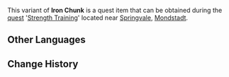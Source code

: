 {{About|the quest item|the forging material|Iron Chunk}}
{{Item Infobox
|id           = 100742
|image        = <gallery>
Item Iron Chunk.png|Icon
Item Iron Chunk Wild.png|In the wild
</gallery>
|type         = Quest Items
|description  = Iron ore. Looks like it could take quite a strong blow to break it apart.
|source1      = Obtained during [[Strength Training]]
}}
This variant of '''Iron Chunk''' is a quest item that can be obtained during the [[Quests|quest]] '[[Strength Training]]' located near [[Springvale]], [[Mondstadt]].
==Other Languages==
{{Other Languages|default_hidden = 1
|en      = Hard Iron Chunk
|zhs     = 坚硬的铁块
|zhs_rm  = Jiānyìng de Tiě Kuài
|zht     = 堅硬的鐵塊
|zht_rm  = Jiānyìng de Tiě Kuài
|ja      = 硬い鉄の塊
|ja_rm   = Katai Tetsu no Katamari
|ko      = 단단한 철광
|ko_rm   = 
|es      = Pedazo de hierro duro
|fr      = Morceau de fer solide
|ru      = Крепкий обломок железа
|th      = Hard Iron Chunk
|vi      = Mảnh Sắt Cứng Cáp
|de      = Harter Brocken Eisen
|id      = Iron Chunk Keras
|pt      = Pedaço de Ferro Duro
}}

==Change History==
{{Change History|1.4}}
